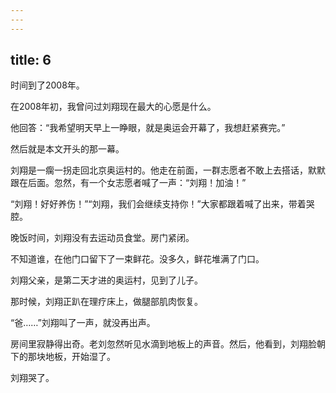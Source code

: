 ```yaml
---
---
---
```

title: 6
---



时间到了2008年。

在2008年初，我曾问过刘翔现在最大的心愿是什么。

他回答：“我希望明天早上一睁眼，就是奥运会开幕了，我想赶紧赛完。”

然后就是本文开头的那一幕。

刘翔是一瘸一拐走回北京奥运村的。他走在前面，一群志愿者不敢上去搭话，默默跟在后面。忽然，有一个女志愿者喊了一声：“刘翔！加油！”

“刘翔！好好养伤！”“刘翔，我们会继续支持你！”大家都跟着喊了出来，带着哭腔。

晚饭时间，刘翔没有去运动员食堂。房门紧闭。

不知道谁，在他门口留下了一束鲜花。没多久，鲜花堆满了门口。

刘翔父亲，是第二天才进的奥运村，见到了儿子。

那时候，刘翔正趴在理疗床上，做腿部肌肉恢复。

“爸……”刘翔叫了一声，就没再出声。

房间里寂静得出奇。老刘忽然听见水滴到地板上的声音。然后，他看到，刘翔脸朝下的那块地板，开始湿了。

刘翔哭了。